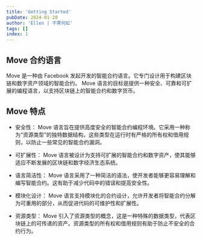 ```yaml
---
title: 'Getting Started'
pubDate: 2024-01-28
author: 'Ellen | 不霁何虹'
tags: []
index: 1
---
```


## Move 合约语言

Move 是一种由 Facebook 发起开发的智能合约语言。它专门设计用于构建区块链和数字资产领域的智能合约。
Move 语言的目标是提供一种安全、可靠和可扩展的编程语言，以支持区块链上的智能合约和数字货币。

## Move 特点
- 安全性： Move 语言旨在提供高度安全的智能合约编程环境。它采用一种称为“资源类型”的独特数据结构，这些类型在运行时有严格的所有权和借用规则，以防止一些常见的智能合约漏洞。

- 可扩展性： Move 语言被设计为支持可扩展的智能合约和数字资产，使其能够适应不断发展的区块链和数字经济生态系统。

- 语言简洁性： Move 语言采用了一种简洁的语法，使开发者能够更容易理解和编写智能合约。这有助于减少代码中的错误和提高安全性。

- 模块化设计： Move 语言支持模块化的合约设计，允许开发者将智能合约分解为可重用的部分，从而促进代码的可维护性和扩展性。

- 资源类型： Move 引入了资源类型的概念，这是一种特殊的数据类型，代表区块链上的可传递的资产。资源类型的所有权和借用规则有助于防止不安全的合约行为。


